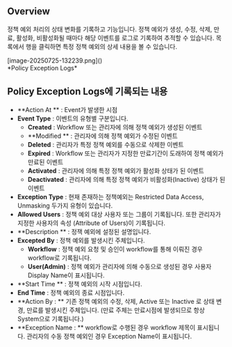 ## Overview
정책 예외 처리의 상태 변화를 기록하고 기능입니다. 정책 예외가 생성, 수정, 삭제, 만료, 활성화, 비활성화될 때마다 해당 이벤트를 로그로 기록하여 추적할 수 있습니다. 목록에서 행을 클릭하면 특정 정책 예외의 상세 내용을 볼 수 있습니다.

<p align="center">
<div>[image-20250725-132239.png]()</div>
*Policy Exception Logs*
</p>



## Policy Exception Logs에 기록되는 내용
* **Action At ** : Event가 발생한 시점
* **Event Type**  : 이벤트의 유형별 구분입니다.
    * **Created**  : Workflow 또는 관리자에 의해 정책 예외가 생성된 이벤트
    * **Modified ** : 관리자에 의해 정책 예외가 수정된 이벤트
    * **Deleted**  : 관리자가 특정 정책 예외를 수동으로 삭제한 이벤트
    * **Expired**  : Workflow 또는 관리자가 지정한 만료기간이 도래하여 정책 예외가 만료된 이벤트
    * **Activated**  : 관리자에 의해 특정 정책 예외가 활성화 상태가 된 이벤트
    * **Deactivated**  : 관리자에 의해 특정 정책 예외가 비활성화(Inactive) 상태가 된 이벤트
* **Exception Type**  : 현재 존재하는 정책예외는 Restricted Data Access, Unmasking 두가지 유형이 있습니다.
* **Allowed Users**  : 정책 예외 대상 사용자 또는 그룹이 기록됩니다. 또한 관리자가 지정한 사용자의 속성 (Attribute of Users)이 기록됩니다.
* **Description ** : 정잭 예외에 설정된 설명입니다.
* **Excepted By**  : 정책 예외를 발생시킨 주체입니다.
    * **Workflow**  : 정책 예외 요청 및 승인이 workflow를 통해 이뤄진 경우 workflow로 기록됩니다.
    * **User(Admin)**  : 정책 예외가 관리자에 의해 수동으로 생성된 경우 사용자 Display Name이 표시됩니다.
* **Start Time ** : 정책 예외의 시작 시점입니다.
* **End Time**  : 정책 예외의 종료 시점입니다.
* **Action By : ** 기존 정책 예외의 수정, 삭제, Active 또는 Inactive 로 상태 변경, 만료를 발생시킨 주체입니다. (만료 주체는 만료시점에 발생되므로 항상 System으로 기록됩니다.)
* **Exception Name : ** workflow로 수행된 경우 workflow 제목이 표시됩니다. 관리자의 수동 정책 예외인 경우 Exception Name이 표시됩니다.


